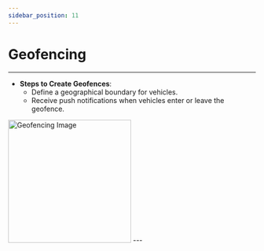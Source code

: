 ```yaml
---
sidebar_position: 11
---
```



# Geofencing  
---
- **Steps to Create Geofences**:  
  - Define a geographical boundary for vehicles.  
  - Receive push notifications when vehicles enter or leave the geofence.  


<img src="/assets/guide-images/Geofence.png" alt="Geofencing Image" width="250" />
---